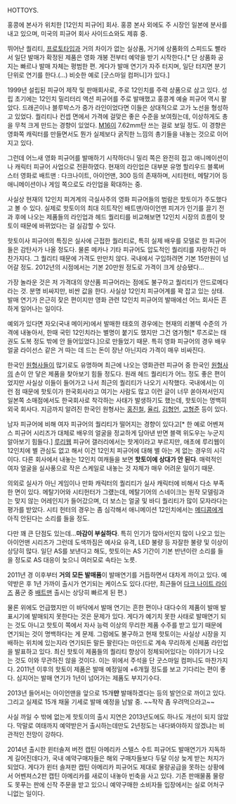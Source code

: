 HOTTOYS.

홍콩에 본사가 위치한 [12인치 피규어] 회사. 홍콩 본사 외에도 주 시장인 일본에 분사를 내고 있으며, 미국의 피규어 회사 사이드쇼와도 제휴 중. 

뛰어난 퀄리티, [[프로토타입]]과 거의 차이가 없는 실상품, 거기에 상품화의 스피드도 빨라서 일단 발매가 확정된 제품은 영화 개봉 전부터 예약을 받기 시작한다.[* 단 상품화 공지는 빠르나 발매 자체는 평범한 편. 게다가 발매 연기가 자주 터지며, 일단 터지면 분기단위로 연기를 한다.(...) 비슷한 예로 [굿스마일 컴퍼니]가 있다.]

1999년 설립된 피규어 제작 및 판매회사로, 주로 12인치를 주력 상품으로 삼고 있다. 성립 초기에는 12인치 밀리터리 액션 피규어를 주로 발매했고 홍콩계 예술 피규어 역시 팔았다. 드래곤이나 블루박스가 중가 라인이었다면 이들은 상대적으로 고가 노선을 형성하고 있었다. 퀄리티나 컨셉 면에서 가격에 걸맞은 좋은 수준을 보여줬는데, 이상하게도 총을 무척 크게 만드는 경향이 있었다. [[M16]]이 7.62mm탄 쓰는 걸로 보일 정도. 이 경향은 영화쪽 캐릭터를 만들면서도 뭔가 실제보다 굵직한 느낌의 총기들을 내놓는 것으로 이어지고 있다.

그런데 어느새 영화 피규어를 발매하기 시작하더니 밀리 쪽은 완전히 접고 애니메이션이나 캐릭터 피규어 사업으로 전환하였다. 현재의 라인업은 대부분 유명 할리우드 블록버스터 영화로 배트맨 : 다크나이트, 아이언맨, 300 등의 존재하며, 시티헌터, 메탈기어 등 애니메이션이나 게임 쪽으로도 라인업을 확대하는 중. 

사실상 현재의 12인치 피겨계의 극실사주의 영화 피규어들의 범람은 핫토이가 주도했다고 볼 수 있다. 실제로 핫토이의 최대 히트작인 배트맨/아이언맨 피겨가 인기를 끌기 전과 후에 나오는 제품들의 라인업과 헤드 퀄리티를 비교해보면 12인치 시장의 흐름이 핫토이 때문에 바뀌었다는 걸 실감할 수 있다. 

핫토이사 피규어의 특징은 실사에 근접한 퀄리티로, 특히 실제 배우를 모델로 한 피규어들은 감탄사가 나올 정도다. 물론 메카나 기타 피규어도 압도적인 퀄리티를 자랑하긴 마찬가지다. 그 퀄리티 때문에 가격도 만만치 않다. 국내에서 구입하려면 기본 15만원이 넘어갈 정도. 2012년의 시점에서는 기본 20만원 정도로 가격이 크게 상승됐다... 

가장 놀라운 것은 저 가격대의 양산품 피규어라는 점에도 불구하고 퀄리티가 안드로메다라는 것. 분명 비싸지만, 비싼 값을 한다. 사실상 12인치 피규어계를 꽉 잡고 있는 상태. 발매 연기가 은근히 잦은 편이지만 영화 관련 12인치 피규어의 발매에선 어느 회사든 흔하게 일어나는 일이다.

예외가 있다면 자오(국내 메이커)에서 발매한 태호의 경우에는 현재의 리볼텍 수준의 가격에 내놓아서, 한때 국민 12인치라는 별명이 붙기도 했지만 그건 염가형[* 루즈로는 태권도 도복 정도 밖에 안 들어있었다.]으로 만들었기 때문. 특히 영화 피규어의 경우 배우 얼굴 라이선스 같은 거 따는 데 드는 돈이 장난 아닌지라 가격이 매우 비싸진다.

한국인 [[원형사]]들이 많기로도 유명하며 최근에 나오는 영화관련 피규어 중 한국인 [[원형사]]의 손이 안 닿은 제품을 찾아보기 힘들 정도다. 원래 헤드 퀄리티가 어느 정도 좋은 편이었지만 사실상 이들이 들어가고 나서 최근의 퀄리티가 나오기 시작했다. 국내에서는 이런 점 때문에 핫토이가 한국회사라고 여기는 사람도 많고 이런 글이 너무 쏟아져서인지 일본쪽 소매점에서도 한국회사로 착각하는 사태가 발생하기도 했는데, 핫토이는 명백히 외국 회사다. 지금까지 알려진 한국인 원형사는 [[홍진철]], [[율리]], [[김형언]], [[고형준]] 등이 있다.

남자 피규어에 비해 여자 피규어의 퀄리티가 떨어지는 경향이 있다고[* 한 예로 어벤져스 피규어 시리즈가 대체로 배우의 얼굴을 정교하게 담아낸 반면 블랙 위도우는 누군지 알아보기 힘들다.] [[루리웹]] 피규어 갤러리에서는 핫게이라고 부르지만, 애초에 루리웹이 12인치에 별 관심도 없고 해서 이건 12인치 피규어에 대해 별 아는 게 없는 경우의 시각이다. 다른 회사에서 내놓는 12인치 여캐들을 보면 '''핫토이에 상대가 안 된다'''. 매력적인 여자 얼굴을 실사풍으로 작은 스케일로 내놓는 것 자체가 매우 어려운 일이기 때문.

의외로 실사가 아닌 게임이나 만화 캐릭터의 퀄리티가 실사 캐릭터에 비해서 다소 부족한 면이 있다. 메탈기어와 시티헌터가 그럤는데, 메탈기어의 스네이크는 원작 모델링과는 맞지 않는 어레인지가 들어갔으며, 더 보스는 얼굴 및 바디 퀄리티가 많이 모자라다는 평가를 받았다. 시티 헌터의 경우는 좀 심각해서 애니메이션 12인치에서는 [[메디콤]]에게 아직 안된다는 소리를 들을 정도.   

다만 꽤 큰 단점도 있는데...'''마감이 부실하다'''. 특히 인기가 많아서인지 많이 나오고 있는 아이언맨 시리즈가 그런데 도색까짐은 예사요 유격, LED 불량 등 자잘한 불량 및 이상이 상당히 많다. 일단 AS를 보낸다고 해도, 핫토이는 AS 기간이 기본 반년이란 소리를 들을 정도로 AS 대응이 늦으니 여러모로 속타는 노릇.

2011년 경 이후부터 '''거의 모든 발매품'''이 발매연기를 거듭하면서 대차게 까이고 있다. 예약받은 후 1년 가까이 출시가 연기되는 케이스도 있다.(다만, 최근들어 [[다크 나이트 라이즈]] 품군 중 [[배트맨]] 출시는 상당히 빠르게 된 편.)

물론 위에도 언급했지만 이 바닥에서 발매 연기는 흔한 편이나 대다수의 제품이 발매 발표시기에 발매되지 못한다는 것은 문제가 있다. 게다가 예기치 못한 사태로 발매연기 되는 것도 아니고 핫토이 쪽에서 자사 능력 이상의 무리한 제품 수주를 받고 있기 때문에 연기되는 것이 명백하다는 게 문제. 그럼에도 불구하고 현재 핫토이는 사실상 시장을 지배하는 위치에 있는지라 연기되든 말든 팔린다는 마인드로 계속 무리하게 신제품 라인업을 발표하고 있다. 최신 핫토이 제품들의 퀄리티 향상이 정체되어있다는 이야기가 나오는 것도 이와 무관하진 않을 것이다. 이는 위에서 주석을 단 굿스마일 컴퍼니도 마찬가지다. 2011년 이후의 핫토이 제품은 발매 예정일에 +6개월 정도를 보고 기다리는 편이 좋다. 심지어는 발매 연기가 1년이 넘어가는 제품도 부지기수다. 

2013년 들어서는 아이언맨을 앞으로 15개'''만''' 발매하겠다는 등의 발언으로 까이고 있다. 그리고 실제로 15개 채울 기세로 발매 예정을 남발 중. ~~작작 좀 우려먹으라고~~

사실 까일 수 밖에 없는게 핫토이의 출시 지연은 2013년도에도 하나도 개선이 되지 않았다. 막말로 여태까지 예약받은거 출시하는데만도 2년정도는 내다봐야하지 않겠냐는 비관적인 전망이 강하다.

2014년 출시한 윈터솔져 버전 캡틴 아메리카 스텔스 수트 피규어도 발매연기가 지독하게 길어진데다가, 국내 예약구매자들은 해외 구매자들보다 두달 이상 늦게 받는 처지가 되었다. 게다가 윈터 솔져판 캡틴 아메리카 피규어도 제대로 물량공급을 못하는 상황에서 어벤져스2판 캡틴 아메리카를 새로이 내놓아 빈축을 사고 있다. 기존 판매물품 물량도 못푸는 판에 신작 주문을 받고 있으니 예약구매한 소비자들 입장에서는 실로 어처구니없는 일이다.
